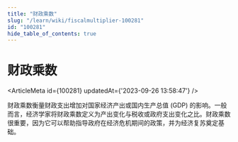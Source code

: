 ```yaml
---
title: "财政乘数"
slug: "/learn/wiki/fiscalmultiplier-100281"
id: "100281"
hide_table_of_contents: true
---
```



# 财政乘数

<ArticleMeta id={100281} updatedAt={'2023-09-26 13:58:47'} />
<div className='border-solid border-b border-t-0 my-4 border-[var(--ifm-color-gray-300)]' />

财政乘数衡量财政支出增加对国家经济产出或国内生产总值 (GDP) 的影响。一般而言，经济学家将财政乘数定义为产出变化与税收或政府支出变化之比。财政乘数很重要，因为它可以帮助指导政府在经济危机期间的政策，并为经济复苏奠定基础。
